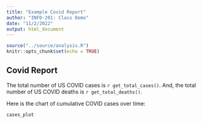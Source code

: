 ```yaml
---
title: "Example Covid Report"
author: "INFO-201: Class Demo"
date: "11/2/2022"
output: html_document
---
```


```r
source("../source/analysis.R")
knitr::opts_chunk$set(echo = TRUE)
```

## Covid Report
The total number of US COVID cases is `r get_total_cases()`. And, the total number of US COVID deaths is `r get_total_deaths()`. 

Here is the chart of cumulative COVID cases over time:
``` r
cases_plot
```

